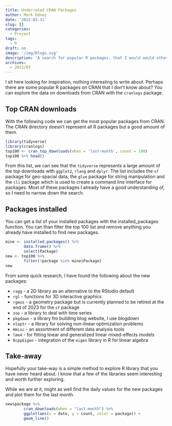 ```yaml
---
title: Underrated CRAN Packages
author: Mark Edney
date: '2022-03-31'
slug: []
categories:
  - Project
tags:
  - R
draft: no
image: '/img/Rlogo.svg'
description: 'A search for popular R packages, that I would would otherwise miss.'
archives:
  - 2022/03
---
```


I sit here looking for inspiration, nothing interesting to write about. Perhaps there are some popular R packages on CRAN that I don't know about? You can explore the data on downloads from CRAN with the `cranlogs` package. 

## Top CRAN downloads

With the following code we can get the most popular packages from CRAN. The CRAN directory doesn't represent all R packages but a good amount of them. 

```r
library(tidyverse)
library(cranlogs)
top100 <- cran_top_downloads(when = 'last-month', count = 100)
top100 %>% head()
```
From this list, we can see that the `tidyverse` represents a large amount of the top downloads with `ggplot2`, `rlang` and `dplyr`. The list includes the `sf` package for geo-spacial data, the `glue` package for string manipulation and the `cli` package which is used to create a command line interface for packages. Most of these packages I already have a good understanding of, so I need to narrow down the search.

## Packages installed

You can get a list of your installed packages with the installed_packages function. You can than filter the top 100 list and remove anything you already have installed to find new packages. 

```r
mine <- installed.packages() %>%
        data.frame() %>%
        select(Package)
new <- top100 %>%
        filter(!package %in% mine$Package)
new
```

From some quick research, I have found the following about the new packages:

*  `ragg` - a 2D library as an alternative to the RStudio default
*  `rgl` - functions for 3D interactive graphics
*  `rgeos` - a geometry package but is currently planned to be retired at the end of 2023 for the `sf` package 
*  `zoo` - a library to deal with time series
*  `pkgdown` - a library fro building blog website, I use blogdown
*  `nloptr` - a library for solving non-linear optimization problems
*  `Hmisc` - an assortment of different data analysis tools
*  `lme4` - for fitting linear and generalized linear mixed-effects models
*  `RcppEigen` - integration of the `eigen` library in R for linear algebra 

## Take-away

Hopefully your take-way is a simple method to explore R library that you have never heard about. I know that a few of the libraries seem interesting and worth further exploring. 

While we are at it, might as well find the daily values for the new packages and plot them for the last month. 

```r
new$package %>%
        cran_downloads(when = "last-month") %>%
        ggplot(aes(x = date, y = count, color = package)) +
        geom_line()
        
```
